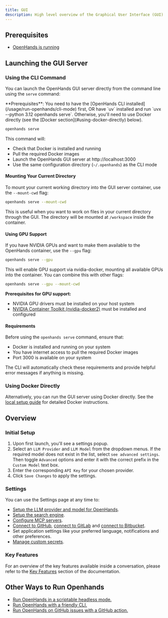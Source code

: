 ```yaml
---
title: GUI
description: High level overview of the Graphical User Interface (GUI) in OpenHands.
---
```


## Prerequisites

- [OpenHands is running](/openhands/usage/run-openhands/local-setup)

## Launching the GUI Server

### Using the CLI Command

You can launch the OpenHands GUI server directly from the command line using the `serve` command:

<Info>
**Prerequisites**: You need to have the [OpenHands CLI installed](/usage/run-openhands/cli-mode) first, OR have `uv`
installed and run `uvx --python 3.12 openhands serve`. Otherwise, you'll need to use Docker
directly (see the [Docker section](#using-docker-directly) below).
</Info>

```bash
openhands serve
```

This command will:
- Check that Docker is installed and running
- Pull the required Docker images
- Launch the OpenHands GUI server at http://localhost:3000
- Use the same configuration directory (`~/.openhands`) as the CLI mode

#### Mounting Your Current Directory

To mount your current working directory into the GUI server container, use the `--mount-cwd` flag:

```bash
openhands serve --mount-cwd
```

This is useful when you want to work on files in your current directory through the GUI. The directory will be mounted at `/workspace` inside the container.

#### Using GPU Support

If you have NVIDIA GPUs and want to make them available to the OpenHands container, use the `--gpu` flag:

```bash
openhands serve --gpu
```

This will enable GPU support via nvidia-docker, mounting all available GPUs into the container. You can combine this with other flags:

```bash
openhands serve --gpu --mount-cwd
```

**Prerequisites for GPU support:**
- NVIDIA GPU drivers must be installed on your host system
- [NVIDIA Container Toolkit (nvidia-docker2)](https://docs.nvidia.com/datacenter/cloud-native/container-toolkit/install-guide.html) must be installed and configured

#### Requirements

Before using the `openhands serve` command, ensure that:
- Docker is installed and running on your system
- You have internet access to pull the required Docker images
- Port 3000 is available on your system

The CLI will automatically check these requirements and provide helpful error messages if anything is missing.

### Using Docker Directly

Alternatively, you can run the GUI server using Docker directly. See the [local setup guide](/usage/run-openhands/local-setup) for detailed Docker instructions.

## Overview

### Initial Setup

1. Upon first launch, you'll see a settings popup.
2. Select an `LLM Provider` and `LLM Model` from the dropdown menus. If the required model does not exist in the list,
   select `see advanced settings`. Then toggle `Advanced` options and enter it with the correct prefix in the
   `Custom Model` text box.
3. Enter the corresponding `API Key` for your chosen provider.
4. Click `Save Changes` to apply the settings.

### Settings

You can use the Settings page at any time to:

- [Setup the LLM provider and model for OpenHands](/openhands/usage/settings/llm-settings).
- [Setup the search engine](/openhands/usage/advanced/search-engine-setup).
- [Configure MCP servers](/openhands/usage/settings/mcp-settings).
- [Connect to GitHub](/openhands/usage/settings/integrations-settings#github-setup),
  [connect to GitLab](/openhands/usage/settings/integrations-settings#gitlab-setup)
  and [connect to Bitbucket](/openhands/usage/settings/integrations-settings#bitbucket-setup).
- Set application settings like your preferred language, notifications and other preferences.
- [Manage custom secrets](/openhands/usage/settings/secrets-settings).

### Key Features

For an overview of the key features available inside a conversation, please refer to the
[Key Features](/usage/key-features) section of the documentation.

## Other Ways to Run Openhands
- [Run OpenHands in a scriptable headless mode.](/openhands/usage/run-openhands/headless-mode)
- [Run OpenHands with a friendly CLI.](/openhands/usage/run-openhands/cli-mode)
- [Run OpenHands on GitHub issues with a GitHub action.](/openhands/usage/run-openhands/github-action)
